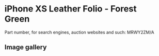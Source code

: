 # iPhone XS Leather Folio - Forest Green

Part number, for search engines, auction websites and such: MRWY2ZM/A

## Image gallery

<div style={{ width: "768px" }}>
  <GalleryComponent
    images={[
      {
        original: "/everysource/MRWY2",
        thumbnail: "/everypreview/MRWY2",
      },
      {
        original: "/everysource/MRWY2_AV1_GOLD",
        thumbnail: "/everypreview/MRWY2_AV1_GOLD",
      },
      {
        original: "/everysource/MRWY2_AV1_SILVER",
        thumbnail: "/everypreview/MRWY2_AV1_SILVER",
      },
      {
        original: "/everysource/MRWY2_AV1_SPACE_GRAY",
        thumbnail: "/everypreview/MRWY2_AV1_SPACE_GRAY",
      },
      {
        original: "/everysource/MRWY2_AV2",
        thumbnail: "/everypreview/MRWY2_AV2",
      }
    ]}
  />
</div>